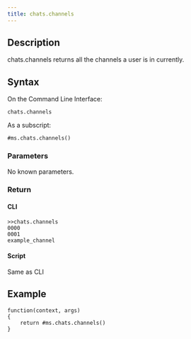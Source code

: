 ```yaml
---
title: chats.channels
---
```


## Description

chats.channels returns all the channels a user is in currently.

## Syntax

On the Command Line Interface:

```
chats.channels
```

As a subscript:

```
#ms.chats.channels()
```

### Parameters

No known parameters.

### Return

#### CLI

```
>>chats.channels
0000
0001
example_channel
```

#### Script

Same as CLI

## Example

```
function(context, args)
{
	return #ms.chats.channels()
}

```

